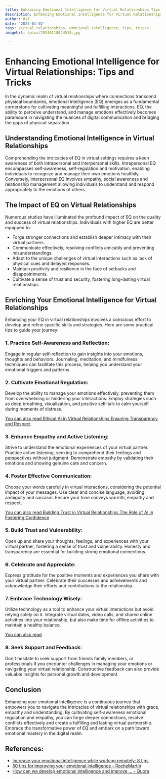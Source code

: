 ```yaml
---
title: Enhancing Emotional Intelligence for Virtual Relationships Tips and Tricks
description: Enhancing Emotional Intelligence for Virtual Relationships Tips and Tricks
author: Usf
date: '2024-01-02'
tags: virtual relationships, emotional intelligence, tips, tricks
imageUrl: /pixa/20240118024510.jpg

---
```

# Enhancing Emotional  Intelligence for Virtual  Relationships: Tips and Tricks

In the dynamic realm of  virtual relationships where connections transcend  physical boundaries,  emotional intelligence (EQ) emerges as a fundamental  cornerstone  for cultivating meaningful  and fulfilling interactions. EQ, the ability to  perceive understand, and manage emotions effectively becomes paramount in navigating the nuances of digital communication and bridging the gaps of physical separation.

##  Understanding Emotional Intelligence in Virtual Relationships

Comprehending the intricacies  of EQ in virtual settings requires a keen awareness of both intrapersonal and interpersonal  skills. Intrapersonal EQ encompasses self-awareness, self-regulation and motivation, enabling individuals  to recognize and manage  their own emotions healthily. Conversely, interpersonal EQ involves empathy, social awareness and relationship management allowing individuals to understand and respond appropriately to the emotions of others.

## The Impact of EQ on  Virtual Relationships

Numerous studies have illuminated the profound impact of EQ  on the  quality and success of virtual relationships. Individuals with  higher EQ are better equipped to:

- Forge  stronger connections and establish deeper intimacy with their virtual partners.
- Communicate effectively, resolving conflicts amicably and preventing misunderstandings.
- Adapt to the unique challenges of virtual interactions such as lack of physical cues and delayed responses.
- Maintain positivity and resilience in the face of setbacks and disappointments.
- Cultivate a sense of trust and security, fostering long-lasting virtual relationships.

## Enriching Your Emotional Intelligence for  Virtual Relationships

Enhancing your EQ in virtual relationships involves a conscious effort to develop and  refine specific skills and strategies. Here are some practical tips to guide your journey:

### 1. Practice Self-Awareness and Reflection:

Engage in regular  self-reflection to gain insights into your emotions, thoughts and behaviors. Journaling, meditation, and mindfulness techniques can facilitate this process, helping you understand  your emotional triggers and patterns.

### 2.  Cultivate  Emotional Regulation:

Develop the ability to manage your emotions effectively, preventing them from overwhelming or hindering your interactions. Employ strategies such  as deep breathing, visualization,  and  positive self-talk to calm yourself during moments of distress.

[You can also read Ethical AI in Virtual Relationships Ensuring Transparency and  Respect](Ethical%20AI%20in%20Virtual%20Relationships%20Ensuring%20Transparency%20and%20Respect)


### 3. Enhance Empathy and  Active Listening:

Strive to understand the emotional  experiences  of your virtual partner. Practice active listening,  seeking to comprehend their feelings and perspectives without judgment. Demonstrate  empathy by validating their emotions and showing genuine care and concern.

### 4. Foster Effective Communication:

Choose your words  carefully in virtual interactions, considering  the potential impact of your messages. Use clear and concise language, avoiding ambiguity and sarcasm. Ensure your tone conveys warmth, empathy  and respect.

[You can also read Building Trust in Virtual Relationships The Role of AI in Fostering Confidence](Building%20Trust%20in%20Virtual%20Relationships%20The%20Role%20of%20AI%20in%20Fostering%20Confidence)


### 5. Build Trust and Vulnerability:

Open up and share your thoughts,  feelings, and experiences  with your virtual  partner, fostering  a sense of  trust and vulnerability. Honesty and transparency are essential for building strong emotional connections.

### 6. Celebrate and  Appreciate:

Express gratitude for  the positive moments and experiences you share with your virtual partner. Celebrate their successes and  achievements  and acknowledge their efforts and contributions to the relationship.

### 7. Embrace Technology Wisely:

Utilize technology as  a tool to enhance  your virtual interactions but avoid relying solely on it. Integrate virtual  dates, video calls, and shared online activities into  your relationship, but also make time for offline activities to maintain a healthy balance.

[You  can also read ]()


### 8. Seek Support  and  Feedback:

Don't hesitate to seek support from friends  family members, or professionals if you encounter challenges in managing your emotions or navigating your virtual relationship. Constructive feedback can  also provide valuable insights for personal growth and development.

## Conclusion

Enhancing your  emotional intelligence is a continuous journey that empowers  you to navigate the intricacies of virtual relationships with grace,  empathy and understanding. By cultivating self-awareness  emotional regulation and  empathy, you can forge deeper connections, resolve conflicts effectively and create a fulfilling and lasting virtual partnership. Embrace the transformative power of EQ and embark on a  path  toward emotional mastery in the  digital realm.

## References:
- [Increase your emotional intelligence while working remotely: 8 tips](https://www.insperity.com/blog/emotional-intelligence-while-working-remotely/)
- [50 tips for improving your emotional intelligence - RocheMartin](https://www.rochemartin.com/blog/50-tips-improving-emotional-intelligence)
- [How can we develop emotional intelligence and improve ... - Quora](https://www.quora.com/How-can-we-develop-emotional-intelligence-and-improve-our-interpersonal-relationships)
